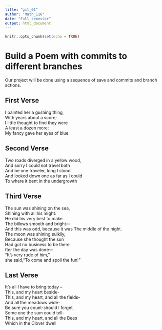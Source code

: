 ---
title: "git_01"
author: "Math_116"
date: "Fall semester"
output: html_document
---

```{r setup, include=FALSE}
knitr::opts_chunk$set(echo = TRUE)
```
# Build a Poem with commits to different branches
Our project will be done using a sequence of save and commits and branch actions.
<!-- Do not modify or change any text in "!--" bracketed areas such as this --- these are instructions to
you, if you change any of this the git program will notice it and compromise your git merging strategy !-->

## First Verse 
<!--Put the first five lines of a poem by Lewis Carrol in this section!--> 

I painted her a gushing thing,  
With years about a score;  
I little thought to find they were  
A least a dozen more;  
My fancy gave her eyes of blue  

## Second Verse
<!--Put the first five lines of a poem by Robert Frost here!-->

Two roads diverged in a yellow wood,  
And sorry I could not travel both  
And be one traveler, long I stood  
And looked down one as far as I could  
To where it bent in the undergrowth  

## Third Verse
<!--Put the first two verses of The Walrus and the Carpenter here!-->

The sun was shining on the sea,  
Shining with all his might:  
He did his very best to make  
The billows smooth and bright—  
And this was odd, because it was The middle of the night.  
The moon was shining sulkily,  
Because she thought the sun  
Had got no business to be there  
fter the day was done—  
“It’s very rude of him,”   
she said,“To come and spoil the fun!”  

## Last Verse
<!--Put a short poem of your choice 8-20 lines,here!-->

It’s all I have to bring today –  
This, and my heart beside-  
This, and my heart, and all the fields-  
And all the meadows wide-  
Be sure you count-should I forget  
Some one the sum could tell-  
This, and my heart, and all the Bees  
Which in the Clover dwell  
